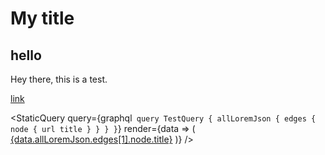
# My title

## hello

Hey there, this is a test.

<a href="www.google.com">link</a>

<ProTip/>

<StaticQuery
  query={graphql`
    query TestQuery {
      allLoremJson {
        edges {
          node {
            url
            title
          }
        }
      }
  }`}
  render={data => (
    <a href={data.allLoremJson.edges[1].node.url}>{data.allLoremJson.edges[1].node.title}</a>
  )} />

